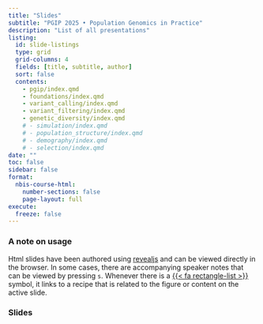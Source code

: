 ```yaml
---
title: "Slides"
subtitle: "PGIP 2025 • Population Genomics in Practice"
description: "List of all presentations"
listing:
  id: slide-listings
  type: grid
  grid-columns: 4
  fields: [title, subtitle, author]
  sort: false
  contents:
    - pgip/index.qmd
    - foundations/index.qmd
    - variant_calling/index.qmd
    - variant_filtering/index.qmd
    - genetic_diversity/index.qmd
    # - simulation/index.qmd
    # - population_structure/index.qmd
    # - demography/index.qmd
    # - selection/index.qmd
date: ""
toc: false
sidebar: false
format:
  nbis-course-html:
    number-sections: false
    page-layout: full
execute:
  freeze: false
---
```


### A note on usage

Html slides have been authored using [revealjs](https://revealjs.com/)
and can be viewed directly in the browser. In some cases, there are
accompanying speaker notes that can be viewed by pressing `s`.
Whenever there is a [{{< fa rectangle-list >}}]({{< var recipes.base
>}}) symbol, it links to a recipe that is related to the figure or
content on the active slide.

### Slides

:::{#slide-listings}

:::
